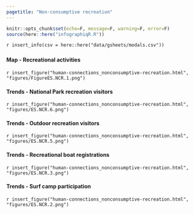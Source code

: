 ```yaml
---
pagetitle: "Non-consumptive recreation"
---
```


```r
knitr::opts_chunk$set(echo=F, message=F, warning=F, error=F)
source(here::here("infographiqR.R"))
```

`r insert_info(csv = here::here("data/gsheets/modals.csv"))`


### {.tabset}

#### Map - Recreational activities

`r insert_figure("human-connections_nonconsumptive-recreation.html", "figures/FigureES.NCR.1.png")`

#### Trends - National Park recreation visitors

`r insert_figure("human-connections_nonconsumptive-recreation.html", "figures/ES.NCR.6.png")`

#### Trends - Outdoor recreation visitors

`r insert_figure("human-connections_nonconsumptive-recreation.html", "figures/ES.NCR.5.png")`

#### Trends - Recreational boat registrations

`r insert_figure("human-connections_nonconsumptive-recreation.html", "figures/ES.NCR.3.png")`

#### Trends - Surf camp participation

`r insert_figure("human-connections_nonconsumptive-recreation.html", "figures/ES.NCR.2.png")`


